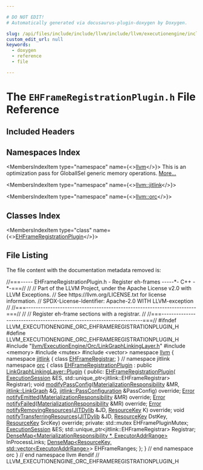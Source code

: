 ```yaml
---

# DO NOT EDIT!
# Automatically generated via docusaurus-plugin-doxygen by Doxygen.

slug: /api/files/include/include/llvm/include/llvm/executionengine/include/llvm/executionengine/orc/ehframeregistrationplugin-h
custom_edit_url: null
keywords:
  - doxygen
  - reference
  - file

---
```





# The `EHFrameRegistrationPlugin.h` File Reference

<DoxygenPage pluginConfig={pluginConfig}>



## Included Headers

<IncludesList>
<IncludesListItem
  filePath="llvm/ExecutionEngine/Orc/LinkGraphLinkingLayer.h"
  permalink="/docs/api/files/include/include/llvm/include/llvm/executionengine/include/llvm/executionengine/orc/linkgraphlinkinglayer-h"
  isLocal="true" />
<IncludesListItem
  filePath="memory"
  permalink=""
  isLocal="false" />
<IncludesListItem
  filePath="mutex"
  permalink=""
  isLocal="false" />
<IncludesListItem
  filePath="vector"
  permalink=""
  isLocal="false" />
</IncludesList>

## Namespaces Index

<MembersIndex>

<MembersIndexItem
  type="namespace"
  name={<><a href="/docs/api/namespaces/llvm">llvm</a></>}>
This is an optimization pass for GlobalISel generic memory operations. <a href="/docs/api/namespaces/llvm/#details">More...</a>
</MembersIndexItem>

<MembersIndexItem
  type="namespace"
  name={<><a href="/docs/api/namespaces/llvm/jitlink">llvm::jitlink</a></>}>
</MembersIndexItem>

<MembersIndexItem
  type="namespace"
  name={<><a href="/docs/api/namespaces/llvm/orc">llvm::orc</a></>}>
</MembersIndexItem>

</MembersIndex>

## Classes Index

<MembersIndex>

<MembersIndexItem
  type="class"
  name={<><a href="/docs/api/classes/llvm/orc/ehframeregistrationplugin">EHFrameRegistrationPlugin</a></>}>
</MembersIndexItem>

</MembersIndex>


## File Listing

The file content with the documentation metadata removed is:

<ProgramListing>

<Link id="l00001" /><CodeLine lineNumber="1"><Highlight kind="comment">//===----- EHFrameRegistrationPlugin.h - Register eh-frames -----&#42;- C++ -&#42;-===//</Highlight><Highlight kind="normal"></Highlight></CodeLine>
<Link id="l00002" /><CodeLine lineNumber="2"><Highlight kind="normal"></Highlight><Highlight kind="comment">//</Highlight><Highlight kind="normal"></Highlight></CodeLine>
<Link id="l00003" /><CodeLine lineNumber="3"><Highlight kind="normal"></Highlight><Highlight kind="comment">// Part of the LLVM Project, under the Apache License v2.0 with LLVM Exceptions.</Highlight><Highlight kind="normal"></Highlight></CodeLine>
<Link id="l00004" /><CodeLine lineNumber="4"><Highlight kind="normal"></Highlight><Highlight kind="comment">// See https://llvm.org/LICENSE.txt for license information.</Highlight><Highlight kind="normal"></Highlight></CodeLine>
<Link id="l00005" /><CodeLine lineNumber="5"><Highlight kind="normal"></Highlight><Highlight kind="comment">// SPDX-License-Identifier: Apache-2.0 WITH LLVM-exception</Highlight><Highlight kind="normal"></Highlight></CodeLine>
<Link id="l00006" /><CodeLine lineNumber="6"><Highlight kind="normal"></Highlight><Highlight kind="comment">//</Highlight><Highlight kind="normal"></Highlight></CodeLine>
<Link id="l00007" /><CodeLine lineNumber="7"><Highlight kind="normal"></Highlight><Highlight kind="comment">//===----------------------------------------------------------------------===//</Highlight><Highlight kind="normal"></Highlight></CodeLine>
<Link id="l00008" /><CodeLine lineNumber="8"><Highlight kind="normal"></Highlight><Highlight kind="comment">//</Highlight><Highlight kind="normal"></Highlight></CodeLine>
<Link id="l00009" /><CodeLine lineNumber="9"><Highlight kind="normal"></Highlight><Highlight kind="comment">// Register eh-frame sections with a registrar.</Highlight><Highlight kind="normal"></Highlight></CodeLine>
<Link id="l00010" /><CodeLine lineNumber="10"><Highlight kind="normal"></Highlight><Highlight kind="comment">//</Highlight><Highlight kind="normal"></Highlight></CodeLine>
<Link id="l00011" /><CodeLine lineNumber="11"><Highlight kind="normal"></Highlight><Highlight kind="comment">//===----------------------------------------------------------------------===//</Highlight><Highlight kind="normal"></Highlight></CodeLine>
<Link id="l00012" /><CodeLine lineNumber="12"><Highlight kind="normal"></Highlight></CodeLine>
<Link id="l00013" /><CodeLine lineNumber="13"><Highlight kind="normal"></Highlight><Highlight kind="preprocessor">#ifndef LLVM&#95;EXECUTIONENGINE&#95;ORC&#95;EHFRAMEREGISTRATIONPLUGIN&#95;H</Highlight><Highlight kind="normal"></Highlight></CodeLine>
<Link id="l00014" /><CodeLine lineNumber="14"><Highlight kind="normal"></Highlight><Highlight kind="preprocessor">#define LLVM&#95;EXECUTIONENGINE&#95;ORC&#95;EHFRAMEREGISTRATIONPLUGIN&#95;H</Highlight><Highlight kind="normal"></Highlight></CodeLine>
<Link id="l00015" /><CodeLine lineNumber="15"><Highlight kind="normal"></Highlight></CodeLine>
<Link id="l00016" /><CodeLine lineNumber="16"><Highlight kind="normal"></Highlight><Highlight kind="preprocessor">#include &quot;<a href="/docs/api/files/include/include/llvm/include/llvm/executionengine/include/llvm/executionengine/orc/linkgraphlinkinglayer-h">llvm/ExecutionEngine/Orc/LinkGraphLinkingLayer.h</a>&quot;</Highlight><Highlight kind="normal"></Highlight></CodeLine>
<Link id="l00017" /><CodeLine lineNumber="17"><Highlight kind="normal"></Highlight></CodeLine>
<Link id="l00018" /><CodeLine lineNumber="18"><Highlight kind="normal"></Highlight><Highlight kind="preprocessor">#include &lt;memory&gt;</Highlight><Highlight kind="normal"></Highlight></CodeLine>
<Link id="l00019" /><CodeLine lineNumber="19"><Highlight kind="normal"></Highlight><Highlight kind="preprocessor">#include &lt;mutex&gt;</Highlight><Highlight kind="normal"></Highlight></CodeLine>
<Link id="l00020" /><CodeLine lineNumber="20"><Highlight kind="normal"></Highlight><Highlight kind="preprocessor">#include &lt;vector&gt;</Highlight><Highlight kind="normal"></Highlight></CodeLine>
<Link id="l00021" /><CodeLine lineNumber="21"><Highlight kind="normal"></Highlight></CodeLine>
<Link id="l00022" /><CodeLine lineNumber="22"><Highlight kind="normal"></Highlight><Highlight kind="keyword">namespace </Highlight><Highlight kind="normal"><a href="/docs/api/namespaces/llvm">llvm</a> &#123;</Highlight></CodeLine>
<Link id="l00023" /><CodeLine lineNumber="23"><Highlight kind="normal"></Highlight></CodeLine>
<Link id="l00024" /><CodeLine lineNumber="24"><Highlight kind="normal"></Highlight><Highlight kind="keyword">namespace </Highlight><Highlight kind="normal"><a href="/docs/api/namespaces/llvm/jitlink">jitlink</a> &#123;</Highlight></CodeLine>
<Link id="l00025" /><CodeLine lineNumber="25"><Highlight kind="normal"></Highlight><Highlight kind="keyword">class </Highlight><Highlight kind="normal"><a href="/docs/api/classes/llvm/jitlink/ehframeregistrar">EHFrameRegistrar</a>;</Highlight></CodeLine>
<Link id="l00026" /><CodeLine lineNumber="26"><Highlight kind="normal">&#125; </Highlight><Highlight kind="comment">// namespace jitlink</Highlight><Highlight kind="normal"></Highlight></CodeLine>
<Link id="l00027" /><CodeLine lineNumber="27"><Highlight kind="normal"></Highlight></CodeLine>
<Link id="l00028" /><CodeLine lineNumber="28"><Highlight kind="normal"></Highlight><Highlight kind="keyword">namespace </Highlight><Highlight kind="normal"><a href="/docs/api/namespaces/llvm/orc">orc</a> &#123;</Highlight></CodeLine>
<Link id="l00029" /><CodeLine lineNumber="29"><Highlight kind="normal"></Highlight></CodeLine>
<Link id="l00030" /><CodeLine lineNumber="30" lineLink="/docs/api/classes/llvm/orc/ehframeregistrationplugin"><Highlight kind="normal"></Highlight><Highlight kind="keyword">class </Highlight><Highlight kind="normal"><a href="/docs/api/classes/llvm/orc/ehframeregistrationplugin/#a9b1b1495969671eaf075c68d9bcf6100">EHFrameRegistrationPlugin</a> : </Highlight><Highlight kind="keyword">public</Highlight><Highlight kind="normal"> <a href="/docs/api/classes/llvm/orc/linkgraphlinkinglayer/plugin">LinkGraphLinkingLayer::Plugin</a> &#123;</Highlight></CodeLine>
<Link id="l00031" /><CodeLine lineNumber="31"><Highlight kind="normal"></Highlight><Highlight kind="keyword">public</Highlight><Highlight kind="normal">:</Highlight></CodeLine>
<Link id="l00032" /><CodeLine lineNumber="32"><Highlight kind="normal">  <a href="/docs/api/classes/llvm/orc/ehframeregistrationplugin/#a9b1b1495969671eaf075c68d9bcf6100">EHFrameRegistrationPlugin</a>(</Highlight></CodeLine>
<Link id="l00033" /><CodeLine lineNumber="33"><Highlight kind="normal">      <a href="/docs/api/classes/llvm/orc/executionsession">ExecutionSession</a> &amp;ES,</Highlight></CodeLine>
<Link id="l00034" /><CodeLine lineNumber="34"><Highlight kind="normal">      std::unique&#95;ptr&lt;jitlink::EHFrameRegistrar&gt; Registrar);</Highlight></CodeLine>
<Link id="l00035" /><CodeLine lineNumber="35"><Highlight kind="normal">  </Highlight><Highlight kind="keywordtype">void</Highlight><Highlight kind="normal"> <a href="/docs/api/classes/llvm/orc/ehframeregistrationplugin/#af93ceaebd60183ac320cd5927e2e3f81">modifyPassConfig</a>(<a href="/docs/api/classes/llvm/orc/materializationresponsibility">MaterializationResponsibility</a> &amp;MR,</Highlight></CodeLine>
<Link id="l00036" /><CodeLine lineNumber="36"><Highlight kind="normal">                        <a href="/docs/api/classes/llvm/jitlink/linkgraph">jitlink::LinkGraph</a> &amp;<a href="/docs/api/files/lib/lib/support/md5-cpp/#ad96b7cf3182ce2ba85e5a7a93b12c441">G</a>,</Highlight></CodeLine>
<Link id="l00037" /><CodeLine lineNumber="37"><Highlight kind="normal">                        <a href="/docs/api/structs/llvm/jitlink/passconfiguration">jitlink::PassConfiguration</a> &amp;PassConfig) </Highlight><Highlight kind="keyword">override</Highlight><Highlight kind="normal">;</Highlight></CodeLine>
<Link id="l00038" /><CodeLine lineNumber="38"><Highlight kind="normal">  <a href="/docs/api/classes/llvm/error">Error</a> <a href="/docs/api/classes/llvm/orc/ehframeregistrationplugin/#a7042ba17af30d341e89ed03d29324257">notifyEmitted</a>(<a href="/docs/api/classes/llvm/orc/materializationresponsibility">MaterializationResponsibility</a> &amp;MR) </Highlight><Highlight kind="keyword">override</Highlight><Highlight kind="normal">;</Highlight></CodeLine>
<Link id="l00039" /><CodeLine lineNumber="39"><Highlight kind="normal">  <a href="/docs/api/classes/llvm/error">Error</a> <a href="/docs/api/classes/llvm/orc/ehframeregistrationplugin/#a89a35201fcc72e8ed52b1d47e3282169">notifyFailed</a>(<a href="/docs/api/classes/llvm/orc/materializationresponsibility">MaterializationResponsibility</a> &amp;MR) </Highlight><Highlight kind="keyword">override</Highlight><Highlight kind="normal">;</Highlight></CodeLine>
<Link id="l00040" /><CodeLine lineNumber="40"><Highlight kind="normal">  <a href="/docs/api/classes/llvm/error">Error</a> <a href="/docs/api/classes/llvm/orc/ehframeregistrationplugin/#ae7a38c2dad420b5d616cccc7625d68f5">notifyRemovingResources</a>(<a href="/docs/api/classes/llvm/orc/jitdylib">JITDylib</a> &amp;JD, <a href="/docs/api/namespaces/llvm/orc/#a48eb648e96394270c69273c29bfad24e">ResourceKey</a> K) </Highlight><Highlight kind="keyword">override</Highlight><Highlight kind="normal">;</Highlight></CodeLine>
<Link id="l00041" /><CodeLine lineNumber="41"><Highlight kind="normal">  </Highlight><Highlight kind="keywordtype">void</Highlight><Highlight kind="normal"> <a href="/docs/api/classes/llvm/orc/ehframeregistrationplugin/#a0b8093d07f77d0dacc253885298da84f">notifyTransferringResources</a>(<a href="/docs/api/classes/llvm/orc/jitdylib">JITDylib</a> &amp;JD, <a href="/docs/api/namespaces/llvm/orc/#a48eb648e96394270c69273c29bfad24e">ResourceKey</a> DstKey,</Highlight></CodeLine>
<Link id="l00042" /><CodeLine lineNumber="42"><Highlight kind="normal">                                   <a href="/docs/api/namespaces/llvm/orc/#a48eb648e96394270c69273c29bfad24e">ResourceKey</a> SrcKey) </Highlight><Highlight kind="keyword">override</Highlight><Highlight kind="normal">;</Highlight></CodeLine>
<Link id="l00043" /><CodeLine lineNumber="43"><Highlight kind="normal"></Highlight></CodeLine>
<Link id="l00044" /><CodeLine lineNumber="44"><Highlight kind="normal"></Highlight><Highlight kind="keyword">private</Highlight><Highlight kind="normal">:</Highlight></CodeLine>
<Link id="l00045" /><CodeLine lineNumber="45"><Highlight kind="normal">  std::mutex EHFramePluginMutex;</Highlight></CodeLine>
<Link id="l00046" /><CodeLine lineNumber="46"><Highlight kind="normal">  <a href="/docs/api/classes/llvm/orc/executionsession">ExecutionSession</a> &amp;ES;</Highlight></CodeLine>
<Link id="l00047" /><CodeLine lineNumber="47"><Highlight kind="normal">  std::unique&#95;ptr&lt;jitlink::EHFrameRegistrar&gt; Registrar;</Highlight></CodeLine>
<Link id="l00048" /><CodeLine lineNumber="48"><Highlight kind="normal">  <a href="/docs/api/classes/llvm/densemap">DenseMap&lt;MaterializationResponsibility &#42;, ExecutorAddrRange&gt;</a> InProcessLinks;</Highlight></CodeLine>
<Link id="l00049" /><CodeLine lineNumber="49"><Highlight kind="normal">  <a href="/docs/api/classes/llvm/densemap">DenseMap&lt;ResourceKey, std::vector&lt;ExecutorAddrRange&gt;</a>&gt; EHFrameRanges;</Highlight></CodeLine>
<Link id="l00050" /><CodeLine lineNumber="50"><Highlight kind="normal">&#125;;</Highlight></CodeLine>
<Link id="l00051" /><CodeLine lineNumber="51"><Highlight kind="normal"></Highlight></CodeLine>
<Link id="l00052" /><CodeLine lineNumber="52"><Highlight kind="normal">&#125; </Highlight><Highlight kind="comment">// end namespace orc</Highlight><Highlight kind="normal"></Highlight></CodeLine>
<Link id="l00053" /><CodeLine lineNumber="53"><Highlight kind="normal">&#125; </Highlight><Highlight kind="comment">// end namespace llvm</Highlight><Highlight kind="normal"></Highlight></CodeLine>
<Link id="l00054" /><CodeLine lineNumber="54"><Highlight kind="normal"></Highlight></CodeLine>
<Link id="l00055" /><CodeLine lineNumber="55"><Highlight kind="normal"></Highlight><Highlight kind="preprocessor">#endif </Highlight><Highlight kind="comment">// LLVM&#95;EXECUTIONENGINE&#95;ORC&#95;EHFRAMEREGISTRATIONPLUGIN&#95;H</Highlight><Highlight kind="normal"></Highlight></CodeLine>

</ProgramListing>


</DoxygenPage>
